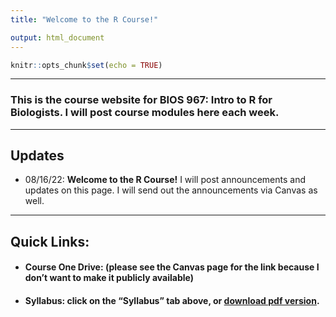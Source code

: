 ```yaml
---
title: "Welcome to the R Course!"

output: html_document
---
```


```r
knitr::opts_chunk$set(echo = TRUE)
```


---

### This is the course website for **BIOS 967: Intro to R for Biologists**. I will post course modules here each week.

---

## Updates

* 08/16/22: **Welcome to the R Course!** I will post announcements and updates on this page. I will send out the announcements via Canvas as well.


---

## Quick Links:

- #### Course One Drive: (please see the Canvas page for the link because I don't want to make it publicly available)

- #### Syllabus: click on the "Syllabus" tab above, or [download pdf version](pdfs/syllabus.pdf).
